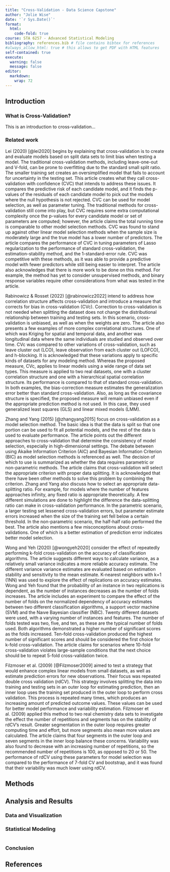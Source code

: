 ```yaml
---
title: "Cross-Validation - Data Science Capstone"
author: "Jolie Wise"
date: '`r Sys.Date()`'
format:
  html:
    code-fold: true
course: STA 6257 - Advanced Statistical Modeling
bibliography: references.bib # file contains bibtex for references
#always_allow_html: true # this allows to get PDF with HTML features
self-contained: true
execute: 
  warning: false
  message: false
editor: 
  markdown: 
    wrap: 72
---
```


## Introduction

### What is Cross-Validation?

This is an introduction to cross-validation...

### Related work

Lei (2020) [@lei2020] begins by explaining that cross-validation is to create and evaluate models based on split data sets to limit bias when testing a model. The traditional cross-validation methods, including leave-one-out and V-fold, can be prone to overfitting due to the standard small split ratio. The smaller training set creates an oversimplified model that fails to account for uncertainty in the testing set. This article creates what they call cross-validation with confidence (CVC) that intends to address these issues. It compares the predictive risk of each candidate model, and it finds the p-values of the residuals of each candidate model to pick out the models where the null hypothesis is not rejected. CVC can be used for model selection, as well as parameter tuning. The traditional methods for cross-validation still come into play, but CVC requires some extra computational complexity once the p-values for every candidate model or set of parameters are computed; however, the article claims the total running time is comparable to other model selection methods. CVC was found to stand up against other linear model selection methods when the sample size is moderately large and the true model has a lower number of predictors. The article compares the performance of CVC in tuning parameters of Lasso regularization to the performance of standard cross-validation, the estimation-stability method, and the 1-standard-error rule. CVC was competitive with these methods, as it was able to provide a predictive model with fewer predictors while still being easier to interpret. The article also acknowledges that there is more work to be done on this method. For example, the method has yet to consider unsupervised methods, and binary response variables require other considerations from what was tested in the article.

Rabinowicz & Rosset (2022) [@rabinowicz2022] intend to address how correlation structure affects cross-validation and introduce a measure that corrects for bias in cross-validation (CVc). Correction to cross-validation is not needed when splitting the dataset does not change the distributional relationship between training and testing sets. In this scenario, cross-validation is unbiased, as well as when the weights are zero. The article also presents a few examples of more complex correlational structures. One of which was Kriging for spatial and temporal data, and another was longitudinal data where the same individuals are studied and observed over time. CVc was compared to other variations of cross-validation, such as leave cluster out (LCO), leave observation from each cluster out (LOFCO), and h-blocking. It is acknowledged that these variations apply to specific kinds of datasets for any modeling method. Whereas the proposed measure, CVc, applies to linear models using a wide range of data set types. This measure is applied to two real datasets, one with a cluster correlation structure and one with a hierarchical spatial correlation structure. Its performance is compared to that of standard cross-validation. In both examples, the bias-correction measure estimates the generalization error better than standard cross-validation. Also, as long as the covariance structure is specified, the proposed measure will remain unbiased even if the appropriate prediction method is not used. In this case, they used generalized least squares (GLS) and linear mixed models (LMM).

Zhang and Yang (2015) [@zhangyang2015] focus on cross-validation as a model selection method. The basic idea is that the data is split so that one portion can be used to fit all potential models, and the rest of the data is used to evaluate performance. The article points out the different approaches to cross-validation that determine the consistency of model selection, especially in high-dimensional settings. The debate between using Akaike Information Criterion (AIC) and Bayesian Information Criterion (BIC) as model selection methods is referenced as well. The decision of which to use is summarized as whether the data requires parametric or non-parametric methods. The article claims that cross-validation will select the appropriate criterion with proper data splitting. It is acknowledged that there have been other methods to solve this problem by combining the criterion. Zhang and Yang also discuss how to select an appropriate data-splitting ratio. For example, for models where the number of features approaches infinity, any fixed ratio is appropriate theoretically. A few different simulations are done to highlight the difference the data-splitting ratio can make in cross-validation performance. In the parametric scenario, a larger testing set lessened cross-validation errors, but parameter estimate errors increased when the size of the training set fell below a certain threshold. In the non-parametric scenario, the half-half ratio performed the best. The article also mentions a few misconceptions about cross-validations. One of which is a better estimation of prediction error indicates better model selection.

Wong and Yeh (2020) [@wongyeh2020] consider the effect of repeatedly performing k-fold cross-validation on the accuracy of classification algorithms. The article suggests different ways to calculate variance, as a relatively small variance indicates a more reliable accuracy estimate. The different variance variance estimates are evaluated based on estimation stability and sensitivity to the mean estimate. K-nearest neighbors with k=1 (1NN) was used to explore the effect of replications on accuracy estimates. Wong and Yeh found that the probability of an instance in two replications is dependent, as the number of instances decreases as the number of folds increases. The article includes an experiment to compare the effect of the number of folds on the normalized dependency of accuracy estimates between two different classification algorithms, a support vector machine (SVM) and the Naıve Bayesian classifier (NBC). Twenty different datasets were used, with a varying number of instances and features. The number of folds tested was two, five, and ten, as these are the typical number of folds used. Both algorithms demonstrated a higher number of significant scores as the folds increased. Ten-fold cross-validation produced the highest number of significant scores and should be considered the first choice for k-fold cross-validation. The article claims for scenarios where 10-fold cross-validation violates large-sample conditions that the next choice should be to repeat 5-fold cross-validation twice.

Filzmoser et al. (2009) [@Filzmoser2009] aimed to test a strategy that would enhance complex linear models from small datasets, as well as estimate prediction errors for new observations. Their focus was repeated double cross validation (rdCV). This strategy involves splitting the data into training and testing sets in an outer loop for estimating prediction, then an inner loop uses the training set produced in the outer loop to perform cross validation. This process is repeated many times, which produces an increasing amount of predicted outcome values. These values can be used for better model performance and variability estimation. Filzmoser et al. (2009) applied this method to two real chemistry data sets to investigate the effect the number of repetitions and segments has on the stability of rdCV’s result. Greater segmentation in the outer loop requires greater computing time and effort, but more segments also mean more values are calculated. The article claims that four segments in the outer loop and seven segments in the inner loop balance these concerns. Variability was also found to decrease with an increasing number of repetitions, so the recommended number of repetitions is 100, as opposed to 20 or 50. The performance of rdCV using these parameters for model selection was compared to the performance of 7-fold CV and bootstrap, and it was found that their variability was much lower using rdCV. 



## Methods

## Analysis and Results

### Data and Visualization

### Statistical Modeling

```r

```

### Conclusion

## References

